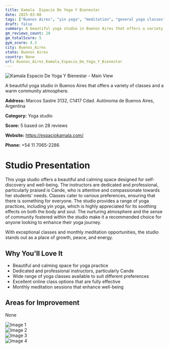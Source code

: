 ```yaml
---
title: Kamala  Espacio De Yoga Y Bienestar
date: 2025-03-08
tags: ["Buenos Aires", "yin yoga", "meditation", "general yoga classes", "calm atmosphere", "dedicated instructors", "Buenos Aires"]  
draft: false
summary: A beautiful yoga studio in Buenos Aires that offers a variety of classes and a warm community atmosphere.
gm_reviews_count: 28
gm_totalScore: 5
gym_score: 4.3
city: Buenos_Aires
state: Buenos Aires
country: None
url: Buenos_Aires_Kamala_Espacio_De_Yoga_Y_Bienestar
---
```


<div className="aspect-[16/9] relative my-8">
  <img 
    src="https://lh5.googleusercontent.com/p/AF1QipMs71SJ6vV1ic9tP3f5IXP_tSDDYWGkqZq1tDxr=w1920-h1080-k-no"
    alt="Kamala  Espacio De Yoga Y Bienestar - Main View"
    className="object-cover absolute inset-0 w-full h-full rounded-lg"
  />
</div>

A beautiful yoga studio in Buenos Aires that offers a variety of classes and a warm community atmosphere.

**Address:** Marcos Sastre 3132, C1417 Cdad. Autónoma de Buenos Aires, Argentina

**Category:** Yoga studio

**Score:** 5 based on 28 reviews

**Website:** https://espaciokamala.com/

**Phone:** +54 11 7065-2286

# Studio Presentation

This yoga studio offers a beautiful and calming space designed for self-discovery and well-being. The instructors are dedicated and professional, particularly praised is Cande, who is attentive and compassionate towards her students' needs. Classes cater to various preferences, ensuring that there is something for everyone. The studio provides a range of yoga practices, including yin yoga, which is highly appreciated for its soothing effects on both the body and soul. The nurturing atmosphere and the sense of community fostered within the studio make it a recommended choice for anyone looking to enhance their yoga journey.

With exceptional classes and monthly meditation opportunities, the studio stands out as a place of growth, peace, and energy.

## Why You'll Love It

- Beautiful and calming space for yoga practice
- Dedicated and professional instructors, particularly Cande
- Wide range of yoga classes available to suit different preferences
- Excellent online class options that are fully effective
- Monthly meditation sessions that enhance well-being

## Areas for Improvement

None

<div className="grid grid-cols-1 xl:grid-cols-2 gap-4 my-8">
<div className="aspect-[4/3] relative"><img src="https://lh5.googleusercontent.com/p/AF1QipOAH6GmUMj3Z7CSsmNdzuBjkzpQn_rkTo48LVbD=w1920-h1080-k-no" alt="Image 1" className="object-cover absolute inset-0 w-full h-full rounded-lg" /></div>
<div className="aspect-[4/3] relative"><img src="https://lh5.googleusercontent.com/p/AF1QipOfObe8KEsdrDxmMenYYy1498dNl0ZeN0ADLr89=w1920-h1080-k-no" alt="Image 2" className="object-cover absolute inset-0 w-full h-full rounded-lg" /></div>
<div className="aspect-[4/3] relative"><img src="https://lh5.googleusercontent.com/p/AF1QipOR6cNSf9NDLrto7AH3ft8y9M5-W2nyJ1nkldIX=w1920-h1080-k-no" alt="Image 3" className="object-cover absolute inset-0 w-full h-full rounded-lg" /></div>
<div className="aspect-[4/3] relative"><img src="https://lh5.googleusercontent.com/p/AF1QipOf8C-zKYXBNxHSN1mhY-P69EvO-jVoqZTBUU_C=w1920-h1080-k-no" alt="Image 4" className="object-cover absolute inset-0 w-full h-full rounded-lg" /></div>
</div>
